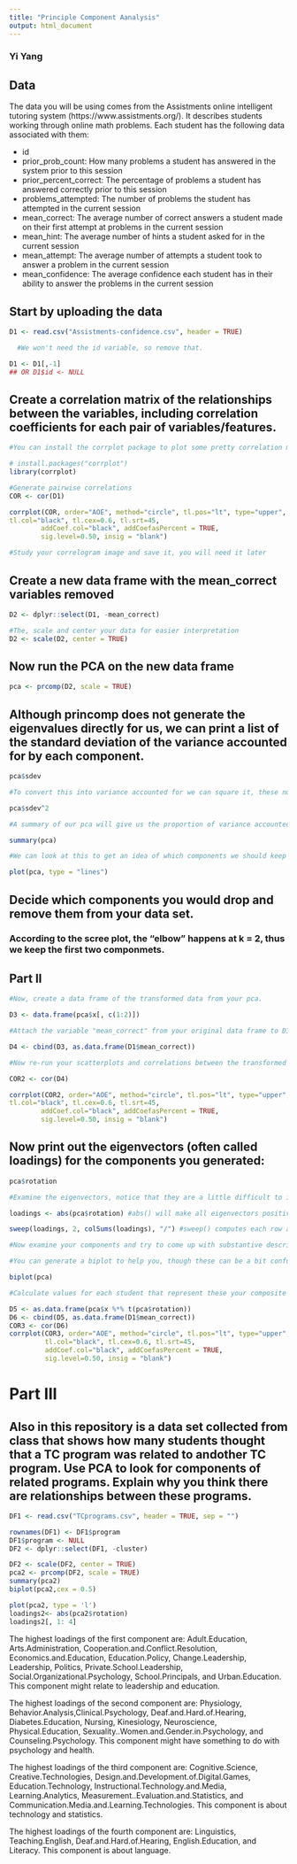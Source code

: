 ```yaml
---
title: "Principle Component Aanalysis"
output: html_document
---
```

### Yi Yang
## Data
The data you will be using comes from the Assistments online intelligent tutoring system (https://www.assistments.org/). It describes students working through online math problems. Each student has the following data associated with them:

- id
- prior_prob_count: How many problems a student has answered in the system prior to this session
- prior_percent_correct: The percentage of problems a student has answered correctly prior to this session
- problems_attempted: The number of problems the student has attempted in the current session
- mean_correct: The average number of correct answers a student made on their first attempt at problems in the current session
- mean_hint: The average number of hints a student asked for in the current session
- mean_attempt: The average number of attempts a student took to answer a problem in the current session
- mean_confidence: The average confidence each student has in their ability to answer the problems in the current session

## Start by uploading the data
```r
D1 <- read.csv("Assistments-confidence.csv", header = TRUE)

  #We won't need the id variable, so remove that.

D1 <- D1[,-1]
## OR D1$id <- NULL

```

## Create a correlation matrix of the relationships between the variables, including correlation coefficients for each pair of variables/features.

```r
#You can install the corrplot package to plot some pretty correlation matrices (sometimes called correlograms)

# install.packages("corrplot")
library(corrplot)

#Generate pairwise correlations
COR <- cor(D1)

corrplot(COR, order="AOE", method="circle", tl.pos="lt", type="upper",        
tl.col="black", tl.cex=0.6, tl.srt=45, 
        addCoef.col="black", addCoefasPercent = TRUE,
        sig.level=0.50, insig = "blank")

#Study your correlogram image and save it, you will need it later
```

## Create a new data frame with the mean_correct variables removed

```r
D2 <- dplyr::select(D1, -mean_correct)

#The, scale and center your data for easier interpretation
D2 <- scale(D2, center = TRUE)
```

## Now run the PCA on the new data frame

```r
pca <- prcomp(D2, scale = TRUE)
```

## Although princomp does not generate the eigenvalues directly for us, we can print a list of the standard deviation of the variance accounted for by each component.

```r
pca$sdev

#To convert this into variance accounted for we can square it, these numbers are proportional to the eigenvalue

pca$sdev^2

#A summary of our pca will give us the proportion of variance accounted for by each component

summary(pca)

#We can look at this to get an idea of which components we should keep and which we should drop

plot(pca, type = "lines")
```

## Decide which components you would drop and remove them from your data set.

### According to the scree plot, the "elbow" happens at k = 2, thus we keep the first two componmets.


## Part II

```r
#Now, create a data frame of the transformed data from your pca.

D3 <- data.frame(pca$x[, c(1:2)])

#Attach the variable "mean_correct" from your original data frame to D3.

D4 <- cbind(D3, as.data.frame(D1$mean_correct))

#Now re-run your scatterplots and correlations between the transformed data and mean_correct. If you had dropped some components would you have lost important infomation about mean_correct?

COR2 <- cor(D4)

corrplot(COR2, order="AOE", method="circle", tl.pos="lt", type="upper",        
tl.col="black", tl.cex=0.6, tl.srt=45, 
        addCoef.col="black", addCoefasPercent = TRUE,
        sig.level=0.50, insig = "blank")
```

## Now print out the eigenvectors (often called loadings) for the components you generated:

```r
pca$rotation

#Examine the eigenvectors, notice that they are a little difficult to interpret. It is much easier to make sense of them if we make them proportional within each component

loadings <- abs(pca$rotation) #abs() will make all eigenvectors positive

sweep(loadings, 2, colSums(loadings), "/") #sweep() computes each row as a proportion of the column. (There must be a way to do this with dplyr()?)

#Now examine your components and try to come up with substantive descriptions of what some might represent?

#You can generate a biplot to help you, though these can be a bit confusing. They plot the transformed data by the first two components. Therefore, the axes represent the direction of maximum variance. Then mapped onto this point cloud are the original directions of the variables, depicted as red arrows. It is supposed to provide a visualization of which variables "go together". Variables that possibly represent the same underlying construct point in the same direction.  

biplot(pca)

#Calculate values for each student that represent these your composite variables and then create a new correlogram showing their relationship to mean_correct.

D5 <- as.data.frame(pca$x %*% t(pca$rotation))
D6 <- cbind(D5, as.data.frame(D1$mean_correct))
COR3 <- cor(D6)
corrplot(COR3, order="AOE", method="circle", tl.pos="lt", type="upper",
         tl.col="black", tl.cex=0.6, tl.srt=45, 
         addCoef.col="black", addCoefasPercent = TRUE,
         sig.level=0.50, insig = "blank")
```
# Part III  

## Also in this repository is a data set collected from class that shows how many students thought that a TC program was related to andother TC program. Use PCA to look for components of related programs. Explain why you think there are relationships between these programs.

```r
DF1 <- read.csv("TCprograms.csv", header = TRUE, sep = "")

rownames(DF1) <- DF1$program
DF1$program <- NULL
DF2 <- dplyr::select(DF1, -cluster)

DF2 <- scale(DF2, center = TRUE)
pca2 <- prcomp(DF2, scale = TRUE)
summary(pca2)
biplot(pca2,cex = 0.5)

plot(pca2, type = 'l')
loadings2<- abs(pca2$rotation)
loadings2[, 1: 4]
```

The highest loadings of the first component are: Adult.Education, Arts.Administration, Cooperation.and.Conflict.Resolution, Economics.and.Education, Education.Policy, Change.Leadership, Leadership, Politics, Private.School.Leadership, Social.Organizational.Psychology, School.Principals, and Urban.Education. This component might relate to leadership and education.

The highest loadings of the second component are: Physiology, Behavior.Analysis,Clinical.Psychology, Deaf.and.Hard.of.Hearing, Diabetes.Education, Nursing, Kinesiology, Neuroscience, Physical.Education, Sexuality..Women.and.Gender.in.Psychology, and Counseling.Psychology. This component might have something to do with psychology and health.

The highest loadings of the third component are: Cognitive.Science, Creative.Technologies, Design.and.Development.of.Digital.Games, Education.Technology, Instructional.Technology.and.Media, Learning.Analytics, Measurement..Evaluation.and.Statistics, and  Communication.Media.and.Learning.Technologies. This component is about technology and statistics.

The highest loadings of the fourth component are: Linguistics, Teaching.English, Deaf.and.Hard.of.Hearing, English.Education, and Literacy. This component is about language.